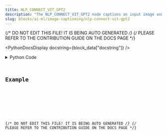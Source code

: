 ```yaml
---
title: NLP_CONNECT_VIT_GPT2
description: "The NLP_CONNECT_VIT_GPT2 node captions an input image and produces an output string wrapped in a dataframe."
slug: blocks/ai-ml/image-captioning/nlp-connect-vit-gpt2
---
```


{/* DO NOT EDIT THIS FILE! IT IS BEING AUTO GENERATED */}
{/* PLEASE REFER TO THE CONTRIBUTION GUIDE ON THE DOCS PAGE */}


<PythonDocsDisplay docstring={block_data["docstring"]} />
<details>
<summary>Python Code</summary>



<Code code={pythonCode} lang="py" wrap theme="dracula" />

[Find this Flojoy Block on GitHub](https://github.com/flojoy-ai/blocks/blob/main/blocks/AI_ML/IMAGE_CAPTIONING/NLP_CONNECT_VIT_GPT2/NLP_CONNECT_VIT_GPT2.py)

</details>

## Example


<GetHelpWidget />


<AppDisplay app={app} blockName="NLP_CONNECT_VIT_GPT2" client:visible />


<Example />

{/* DO NOT EDIT THIS FILE! IT IS BEING AUTO GENERATED */}
{/* PLEASE REFER TO THE CONTRIBUTION GUIDE ON THE DOCS PAGE */}
